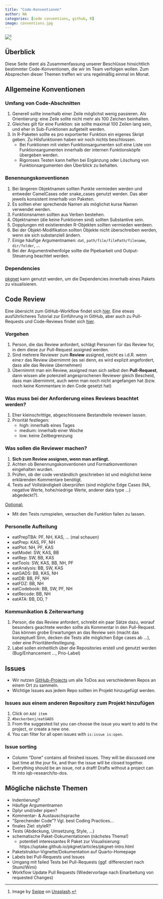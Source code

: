 ```yaml
---
title: "Code-Konventionen"
author: NA
categories: [code conventions, github, R]
image: conventions.jpg
---
```


![](conventions.jpg)[^1]

[^1]: Image by [Swipe](https://unsplash.com/de/@swipe9?utm_content=creditCopyText&utm_medium=referral&utm_source=unsplash) on [Unsplash](https://unsplash.com/de/fotos/eine-kamera-die-auf-einem-stativ-in-einem-bankettsaal-aufgestellt-ist-AwBKMgnAM3o).

## Überblick

Diese Seite dient als Zusammenfassung unserer Beschlüsse hinsichtlich bestimmter Code-Konventionen, die wir im Team verfolgen wollen. Zum Absprechen dieser Themen treffen wir uns regelmäßig einmal im Monat.

## Allgemeine Konventionen

### Umfang von Code-Abschnitten

1.  Generell sollte innerhalb einer Zeile möglichst wenig passieren. Als Orientierung: eine Zeile sollte nicht mehr als 100 Zeichen beinhalten.
2.  Gleiches gilt für eine Funktion: sie sollte maximal 100 Zeilen lang sein, und eher in Sub-Funktionen aufgeteilt werden.
3.  In R-Paketen sollte es pro exportierter Funktion ein eigenes Skript geben. Zu Hilsfunktionen haben wir noch nichts beschlossen.
    -   Bei Funktionen mit vielen Funktionsargumenten soll eine Liste von Funktionsargumenten innerhalb der internen Funktionsköpfe übergeben werden.
    -   Rigoroses Testen kann helfen bei Ergänzung oder Löschung von Funktionsargumenten den Überblick zu behalten.

### Benennungskonventionen

1.  Bei längeren Objektnamen sollten Punkte vermieden werden und entweder CamelCases oder snake_cases genutzt werden. Das aber jeweils konsistent innerhalb von Paketen.
2.  Es sollten eher sprechende Namen als möglichst kurse Namen verwendet werden.
3.  Funktionsnamen sollten aus Verben bestehen.
4.  Objektnamen (die keine Funktionen sind) sollten Substantive sein.
5.  Dopplungen mit existierenden R-Objekten sollten vermieden werdeen.
6.  Bei der Objekt-Modifikation sollten Objekte nicht überschreiben werden, wenn sie sich substanziell ändern.
7.  Einige häufige Argumentnamen: `dat`, `path/file/filePath/filename`, `dir/folder`, ...
8.  Bei der Argumentreihenfolge sollte die Pipebarkeit und Output-Steuerung beachtet werden.

### Dependencies

[pkgnet](https://uptake.github.io/pkgnet/articles/pkgnet-intro.html) kann genutzt werden, um die Dependencies innerhalb eines Pakets zu visualisieren.

## Code Review

Eine übersicht zum GitHub-Workflow findet sich [hier](https://iqb-research.github.io/IQB-Methods/docs/git/github_pullrequests.qmd). Eine etwas ausführlicheres Tutorial zur Einführung in GitHub, aber auch zu Pull-Requests und Code-Reviews findet sich [hier](https://iqb-research.github.io/IQB-Methods/docs/git/github_workshop/github_intro_slides.html#/title-slide).

### Vorgehen

1.  Person, die das Review anfordert, schlägt Personen für das Review for, in dem diese zur Pull-Request assigned werden.
2.  Sind mehrere Reviewer zum **Review** assigned, reicht es i.d.R. wenn eine:r das Review übernimmt (es sei denn, es wird explizit angefordert, dass alle das Review übernehmen)
3.  Übernimmt man ein Review, assigned man sich selbst den **Pull-Request**, dann wissen alle potenziell angesprochenen Reviewer gleich Bescheid, dass man übernimmt, auch wenn man noch nicht angefangen hat (bzw. noch keine Kommentare in den Code gesetzt hat)

### Was muss bei der Anforderung eines Reviews beachtet werden?

1.  Eher kleinschrittige, abgeschlossene Bestandteile reviewen lassen.
2.  Priorität festlegen:
    -   high: innerhalb eines Tages
    -   medium: innerhalb einer Woche
    -   low: keine Zeitbegrenzung

### Was sollen die Reviewer machen?

1.  **Sich zum Review assignen, wenn man anfängt.**
2.  Achten ob Benennungskonventionen und Formatkonventionen eingehalten wurden.
3.  Prüfen, ob der code verständlich geschrieben ist und möglichst keine erklärenden Kommentare benötigt.
4.  Tests auf Vollständigkeit überprüfen (sind mögliche Edge Cases (NA, negative Werte, hohe/niedrige Werte, anderer data type ...) abgedeckt?).

<ins>Optional:</ins>

-   Mit den Tests rumspielen, versuchen die Funktion failen zu lassen.

### Personelle Aufteilung

-   eatPrepTBA: PF, NH, KAS, ... (mal schauen)
-   eatPrep: KAS, PF, NH
-   eatPlot: NH, PF, KAS
-   eatModel: SW, KAS, BB
-   eatRep: SW, BB, KAS
-   eatTools: SW, KAS, BB, NH, PF
-   eatAnalysis: BB, SW, KAS
-   eatGADS: BB, KAS, NH
-   eatDB: BB, PF, NH
-   eatFDZ: BB, NH
-   eatCodebook: BB, SW, PF, NH
-   eatRecode: BB, NH
-   eatATA: BB, DD, ?

### Kommunikation & Zeiterwartung

1.  Person, die das Review anfordert, schreibt ein paar Sätze dazu, worauf besonders geachtete werden sollte als Kommentar in den Pull-Request. Das können grobe Erwartungen an das Review sein (macht das konzeptuell Sinn, decken die Tests alle möglichen Edge cases ab ...), oder eine Prioritätenfestlegung.
2.  Label sollen einheitlich über die Repositories erstell und genutzt werden (Bug/Enhancement ..., Prio-Label)

## Issues

-   Wir nutzen [GitHub-Projects](https://github.com/orgs/iqb-research/projects/5/views/14) um alle ToDos aus verschiedenen Repos an einem Ort zu sammeln.\
-   Wichtige Issues aus jedem Repo sollten im Projekt hinzugefügt werden.

### Issues aus einem anderen Repository zum Projekt hinzufügen

1.  Click on `Add item`
2.  `#beckerbenj/eatGADS`
3.  From the suggested list you can choose the issue you want to add to the project, or create a new one.\
4.  You can filter for all open issues with `is:issue is:open`.

### Issue sorting

-   Column "Done" contains all finished issues. They will be discussed one last time at the jour fix, and than the issue will be closed together.
-   Everything should be an issue, not a draft! Drafts without a project can fit into iqb-research/to-dos.

## Mögliche nächste Themen

-   Indentierung?
-   Häufige Argumentnamen
-   Dplyr und/oder pipen?
-   Kommentar- & Austauschsprache
-   "Sprechender Code"? Vgl. best Coding Practices...
-   finales Ziel: styleR?
-   Tests (Abdeckung, Umsetzung, Style, ...)
-   schematische Paket-Dokumentationen (nächstes Thema!)
    -   potentiell interessantes R Paket zur Visualisierung: https://uptake.github.io/pkgnet/articles/pkgnet-intro.html
-   Paketstruktur-Vignette/Dokumentation auf Quarto-Homepage
-   Labels bei Pull-Requests und Issues
-   Umgang mit failed Tests bei Pull-Requests (ggf. differenziert nach Stumi/Wimi)
-   Workflow Update Pull Requests (Wiedervorlage nach Einarbeitung von requested Changes)
